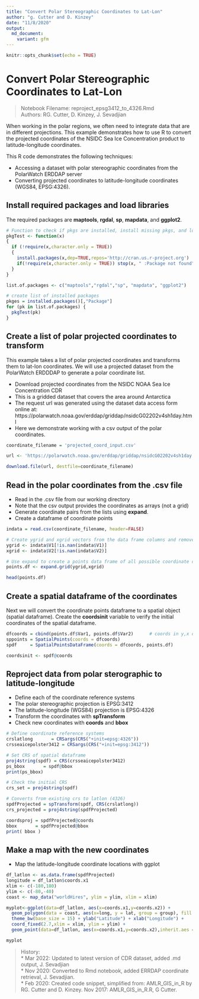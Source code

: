 ```yaml
---
title: "Convert Polar Stereographic Coordinates to Lat-Lon"
author: "g. Cutter and D. Kinzey"
date: "11/8/2020"
output:  
  md_document:
    variant: gfm
---
```


```r
knitr::opts_chunk$set(echo = TRUE)

```
# Convert Polar Stereographic Coordinates to Lat-Lon

> Notebook Filename: reproject_epsg3412_to_4326.Rmd  
Authors: RG. Cutter, D. Kinzey, J. Sevadjian

When working in the polar regions, we often need to integrate data that are in different projections. This example demonstrates how to use R to convert the projected coordinates of the NSIDC Sea Ice Concentration product to latitude-longitude coordinates. 

This R code demonstrates the following techniques:  

* Accessing a dataset with polar stereographic coordinates from the PolarWatch ERDDAP server   
* Converting projected coordinates to latitude-longitude coordinates (WGS84, EPSG:4326). 


## Install required packages and load libraries

The required packages are **maptools**, **rgdal**, **sp**, **mapdata**, and **ggplot2**.

```r

# Function to check if pkgs are installed, install missing pkgs, and load
pkgTest <- function(x)
{
  if (!require(x,character.only = TRUE))
  {
    install.packages(x,dep=TRUE,repos='http://cran.us.r-project.org')
    if(!require(x,character.only = TRUE)) stop(x, " :Package not found")
  }
}

list.of.packages <- c("maptools","rgdal","sp", "mapdata", "ggplot2")

# create list of installed packages
pkges = installed.packages()[,"Package"]
for (pk in list.of.packages) {
  pkgTest(pk)
}

```


## Create a list of polar projected coordinates to transform

This example takes a list of polar projected coordinates and transforms them to lat-lon coordinates. We will use a projected dataset from the PolarWatch ERDDDAP to generate a polar coordinate list.

* Download projected coordinates from the NSIDC NOAA Sea Ice Concentration CDR
* This is a gridded dataset that covers the area around Antarctica
* The request url was generated using the dataset data access form online at: https://polarwatch.noaa.gov/erddap/griddap/nsidcG02202v4sh1day.html
* Here we demonstrate working with a csv output of the polar coordinates.

```r

coordinate_filename = 'projected_coord_input.csv'

url <- 'https://polarwatch.noaa.gov/erddap/griddap/nsidcG02202v4sh1day.csv0?ygrid%5B(4337500.0):4:(-3937500.0)%5D,xgrid%5B(-3937500.0):4:(3937500.0)%5D'

download.file(url, destfile=coordinate_filename)

```

## Read in the polar coordinates from the .csv file

* Read in the .csv file from our working directory
* Note that the csv output provides the coordinates as arrays (not a grid)
* Generate coordinate pairs from the lists using **expand**.
* Create a dataframe of coordinate points

```r

indata = read.csv(coordinate_filename, header=FALSE)

# Create ygrid and xgrid vectors from the data frame columns and remove any padded NaNs
ygrid <- indata$V1[!is.nan(indata$V1)]
xgrid <- indata$V2[!is.nan(indata$V2)]

# Use expand to create a points data frame of all possible coordinate combinations
points.df <- expand.grid(ygrid,xgrid)

head(points.df)
```
##  Create a spatial dataframe of the coordinates

Next we will convert the coordinate points dataframe to a spatial object (spatial dataframe). Create the **coordsinit** variable to verify the initial coordinates of the spatial dataframe.

```r

dfcoords = cbind(points.df$Var1, points.df$Var2)      # coords in y,x order
sppoints = SpatialPoints(coords = dfcoords)
spdf     = SpatialPointsDataFrame(coords = dfcoords, points.df)

coordsinit <- spdf@coords

```

## Reproject data from polar sterographic to latitude-longitude

* Define each of the coordinate reference systems 
* The polar stereographic projection is EPSG:3412 
* The latitude-longitude (WGS84) projection is EPSG:4326
* Transform the coordinates with **spTransform**
* Check new coordinates with **coords** and **bbox**

```r

# Define coordinate reference systems
crslatlong       = CRSargs(CRS("+init=epsg:4326"))
crsseaicepolster3412 = CRSargs(CRS("+init=epsg:3412"))

# Set CRS of spatial dataframe
proj4string(spdf) = CRS(crsseaicepolster3412)
ps_bbox       = spdf@bbox
print(ps_bbox)

# Check the initial CRS 
crs_set = proj4string(spdf)

# Converts from existing crs to latlon (4326)
spdfProjected = spTransform(spdf, CRS(crslatlong))  
crs_projected = proj4string(spdfProjected)

coordsproj = spdfProjected@coords
bbox       = spdfProjected@bbox
print( bbox )

```

## Make a map with the new coordinates

* Map the latitude-longitude coordinate locations with ggplot

```r

df_latlon <- as.data.frame(spdfProjected)
longitude = df_latlon$coords.x1
xlim <- c(-180,180)
ylim <- c(-80,-40)
coast <- map_data("worldHires", ylim = ylim, xlim = xlim)

myplot<-ggplot(data=df_latlon, aes(x=coords.x1,y=coords.x2)) +
  geom_polygon(data = coast, aes(x=long, y = lat, group = group), fill = "grey80") +
  theme_bw(base_size = 15) + ylab("Latitude") + xlab("Longitude") +
  coord_fixed(2.7,xlim = xlim, ylim = ylim) +
  geom_point(data=df_latlon, aes(x=coords.x1,y=coords.x2),inherit.aes = FALSE, size=1,shape=21,color="orange")

myplot
```

> History:   
> * Mar 2022: Updated to latest version of CDR dataset, added .md output, J. Sevadjian  
> * Nov 2020: Converted to Rmd notebook, added ERRDAP coordinate retrieval, J. Sevadjian.   
> * Feb 2020:  Created code snippet, simplified from: AMLR_GIS_in_R by RG. Cutter and D. Kinzey. Nov 2017: AMLR_GIS_in_R.R, G Cutter.


